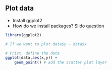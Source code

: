 ## Plot data

- Install ggplot2
- How do we install packages? Slido question

```r
library(ggplot2)

# If we want to plot data$y ~ data$x

# Frist, define the data
ggplot(data,aes(x,y)) + 
    geom_point() # add the scatter plot layer

```